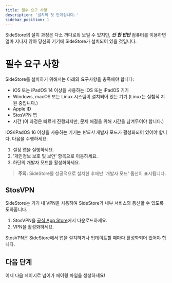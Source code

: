 ```yaml
---
title: 필수 요구 사항
description: '설치의 첫 단계입니다.'
sidebar_position: 1
---
```


SideStore의 설치 과정은 다소 까다로워 보일 수 있지만, ***단 한 번만*** 컴퓨터를 이용하면 얼마 지나지 않아 당신의 기기에 SideStore가 설치되어 있을 것입니다.  

# 필수 요구 사항

SideStore를 설치하기 위해서는 아래의 요구사항을 충족해야 합니다:
- iOS 또는 iPadOS 14 이상을 사용하는 iOS 또는 iPadOS 기기  
- Windows, macOS 또는 Linux 시스템이 설치되어 있는 기기 (Linux는 실험적 지원 중입니다.)
- Apple ID
- StosVPN 앱
- 시간 (이 과정은 빠르게 진행되지만, 문제 해결을 위해 시간을 남겨두어야 합니다.)

iOS/iPadOS 16 이상을 사용하는 기기는 *반드시* 개발자 모드가 활성화되어 있어야 합니다. 다음을 수행하세요:
1. 설정 앱을 실행하세요.
2. '개인정보 보호 및 보안' 항목으로 이동하세요.
3. 하단의 개발자 모드를 활성화하세요.

> **주의:** SideStore를 성공적으로 설치한 후에만 '개발자 모드' 옵션이 표시됩니다.

## StosVPN

SideStore는 기기 내 VPN을 사용하여 SideStore가 내부 서비스와 통신할 수 있도록 도와줍니다.

1. StosVPN을 [공식 App Store](https://apps.apple.com/us/app/stosvpn/id6744003051)에서 다운로드하세요.
2. VPN을 활성화하세요.

StosVPN은 SideStore에서 앱을 설치하거나 업데이트할 때마다 활성화되어 있어야 합니다.

## 다음 단계

이제 다음 페이지로 넘어가 페어링 파일을 생성하세요!